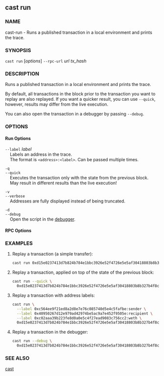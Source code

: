 
## cast run

### NAME

cast-run - Runs a published transaction in a local environment and prints the trace.

### SYNOPSIS

`cast run` [*options*] `--rpc-url` _url_ _tx_hash_

### DESCRIPTION

Runs a published transaction in a local environment and prints the trace.

By default, all transactions in the block prior to the transaction you want to replay are also replayed.
If you want a quicker result, you can use `--quick`, however, results may differ from the live execution.

You can also open the transaction in a debugger by passing `--debug`.

### OPTIONS

#### Run Options

`--label` _label_  
&nbsp;&nbsp;&nbsp;&nbsp;Labels an address in the trace.  
&nbsp;&nbsp;&nbsp;&nbsp;The format is `<address>:<label>`. Can be passed multiple times.

`-q`  
`--quick`  
&nbsp;&nbsp;&nbsp;&nbsp;Executes the transaction only with the state from the previous block.  
&nbsp;&nbsp;&nbsp;&nbsp;May result in different results than the live execution!

`-v`  
`--verbose`  
&nbsp;&nbsp;&nbsp;&nbsp;Addresses are fully displayed instead of being truncated.

`-d`  
`--debug`  
&nbsp;&nbsp;&nbsp;&nbsp;Open the script in the [debugger][debugger].

#### RPC Options

<RpcUrlOption />

<CommonOptions />

### EXAMPLES

1. Replay a transaction (a simple transfer):

   ```sh
   cast run 0xd15e0237413d7b824b784e1bbc3926e52f4726e5e5af30418803b8b327b4f8ca
   ```

2. Replay a transaction, applied on top of the state of the previous block:

   ```sh
   cast run --quick \
     0xd15e0237413d7b824b784e1bbc3926e52f4726e5e5af30418803b8b327b4f8ca
   ```

3. Replay a transaction with address labels:

   ```sh
   cast run \
     --label 0xc564ee9f21ed8a2d8e7e76c085740d5e4c5fafbe:sender \
     --label 0x40950267d12e979ad42974be5ac9a7e452f9505e:recipient \
     --label 0xc02aaa39b223fe8d0a0e5c4f27ead9083c756cc2:weth \
     0xd15e0237413d7b824b784e1bbc3926e52f4726e5e5af30418803b8b327b4f8ca
   ```

4. Replay a transaction in the debugger:
   ```sh
   cast run --debug \
     0xd15e0237413d7b824b784e1bbc3926e52f4726e5e5af30418803b8b327b4f8ca
   ```

### SEE ALSO

[cast](./cast.md)

[debugger]: ../../forge/debugger.md
